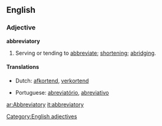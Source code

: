 ==English==

===Adjective===
'''abbreviatory'''

# Serving or tending to [[abbreviate]]; [[shortening]]; [[abridging]].

====Translations====
{{top}}
*Dutch: [[afkortend]], [[verkortend]]
{{mid}}
*Portuguese: [[abreviatório]], [[abreviativo]]
{{bottom}}

[[Category:English adjectives]]

[[ar:Abbreviatory]]
[[it:abbreviatory]]